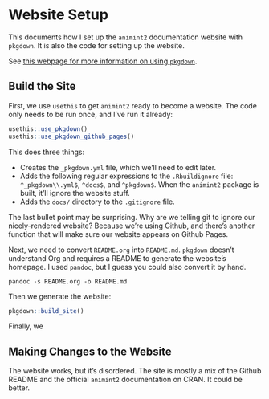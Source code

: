 # Website Setup

This documents how I set up the `animint2` documentation website with `pkgdown`. It is also the code for setting up the website.

See [this webpage for more information on using `pkgdown`](https://pkgdown.r-lib.org/articles/pkgdown.html).


## Build the Site

First, we use `usethis` to get `animint2` ready to become a website. The code only needs to be run once, and I've run it already:

```r
usethis::use_pkgdown()
usethis::use_pkgdown_github_pages()
```

This does three things:

- Creates the `_pkgdown.yml` file, which we'll need to edit later.
- Adds the following regular expressions to the `.Rbuildignore` file: `^_pkgdown\\.yml$`, `^docs$`, and `^pkgdown$`. When the `animint2` package is built, it'll ignore the website stuff.
- Adds the `docs/` directory to the `.gitignore` file.

The last bullet point may be surprising. Why are we telling git to ignore our nicely-rendered website? Because we're using Github, and there's another function that will make sure our website appears on Github Pages.

Next, we need to convert `README.org` into `README.md`. `pkgdown` doesn't understand Org and requires a README to generate the website's homepage. I used `pandoc`, but I guess you could also convert it by hand.

```
pandoc -s README.org -o README.md
```

Then we generate the website:

```r
pkgdown::build_site()
```

Finally, we 


## Making Changes to the Website

The website works, but it's disordered. The site is mostly a mix of the Github README and the official `animint2` documentation on CRAN. It could be better.












